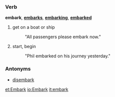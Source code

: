 ===Verb===
'''embark''', '''[[embarks]]''', '''[[embarking]]''', '''[[embarked]]'''

# get on a boat or ship
#: "All passengers please embark now."
# start, begin
#: "Phil embarked on his journey yesterday."

===Antonyms===
*[[disembark]]

[[et:Embark]]
[[io:Embark]]
[[it:embark]]